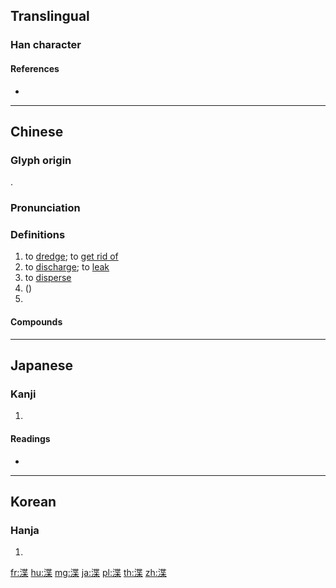 {{character info/new}}
{{also|泄}}
==Translingual==

===Han character===
{{Han char|rn=85|rad=水|as=09|sn=12|four=34194|canj=EPTD}}

====References====
* {{Han ref|kx=0634.140|dkj=17778|dj=1041.100|hdz=31669.010|uh=6E2B|ud=28203|bh=D9F1|bd=55793}}

----

==Chinese==
{{zh-forms}}

===Glyph origin===
{{Han etym}}
{{Han compound|氵|枼|c1=s|c2=p|t1=water|ls=psc}}.

===Pronunciation===
{{zh-pron
|m=xiè
|c=sit3
|mc=y
|oc=y
|cat=v,pn
}}

===Definitions===
{{zh-hanzi}}

# to [[dredge]]; to [[get rid of]]
# to [[discharge]]; to [[leak]]
# to [[disperse]]
# ({{zh-l|～[[水]]}}) {{w|zh:渫水|Xie River}} {{gloss|river in [[Shimen]] [[county|County]], [[Hunan]], [[China]]}}
# {{surname|lang=zh}}

====Compounds====
{{zh-der|奧渫|井渫不食|浹渫|渫渫}}

----

==Japanese==

===Kanji===
{{ja-kanji|grade=|rs=水09}}

# {{defn|lang=ja|sort=水09}}

====Readings====
* {{ja-readings|on=[[せつ]] (setsu), [[ちょう]] (chō)|kun=[[さらう]] (sarau), [[ちる]] (chiru), [[やめる]] (yameru)}}

----

==Korean==

===Hanja===
{{ko-hanja|hangeul=[[설]], [[접]]|eumhun=|rv=seol, jeop|mr=sŏl, chŏp|y=sel, cep}}

# {{defn|lang=ko|sort=水09}}

[[fr:渫]]
[[hu:渫]]
[[mg:渫]]
[[ja:渫]]
[[pl:渫]]
[[th:渫]]
[[zh:渫]]